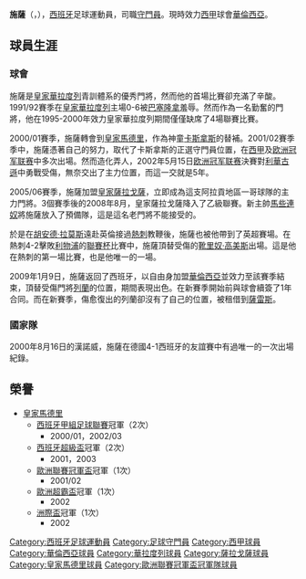 {{noteTA
|G1=足球
|T=zh-hans:塞萨尔·桑切斯;zh-hk:施薩·山齊士;zh-tw:塞薩爾·山齊士;
|1=zh-hans:塞萨尔·桑切斯;zh-hk:施薩·山齊士;zh-tw:塞薩爾·山齊士;
|2=zh-hans:塞萨尔;zh-hk:施薩;zh-tw:塞薩爾;
|3=zh-hans:桑切斯;zh-hk:山齊士;zh-tw:山齊士;
|4=zh-hans:胡安德·拉莫斯;zh-hk:桑迪·拉莫斯;zh-tw:胡安德·拉莫斯;
}}
{{Football player infobox 
| playername = 施薩<br>''César''
| image = [[File:Cesar_Sanchez_VCF.jpg|240px]]
| fullname = 施薩·山齊士·杜明基斯
| englishfullname = {{lang|es|César Sánchez Domínguez}}
| height = {{height|m=1.85}}
| dateofbirth = {{birth date and age|1971|9|2}}
| cityofbirth = [[卡塞雷斯|卡塞雷斯]]
| countryofbirth = [[西班牙|西班牙]]
| currentclub  = [[巴伦西亚足球俱乐部|華倫西亞]]
| position = [[守門員|守門員]]
| youthyears = 
| youthclubs = [[皇家巴利亞多利德足球俱樂部|皇家華拉度列]] 
| clubnumber = 1
| years = 1991-93<br> 1992-00 <br>2000-05<br>2005-2008<br>2008<br>2009-2011
| clubs = [[皇家巴利亞多利德足球俱樂部|皇家華拉度列]] B隊 <br>[[皇家巴利亞多利德足球俱樂部|皇家華拉度列]]<br>[[皇家马德里足球俱乐部|皇家馬德里]]<br>[[皇家薩拉戈薩|皇家薩拉戈薩]]<br>[[托特纳姆热刺足球俱乐部|熱刺]]<br>[[巴伦西亚足球俱乐部|華倫西亞]]
| caps(goals) = ? (?)<br> 206 (0) <br> 20 (0) <br> 110 (0) <br> 0 (0) <br> 62 (0) 
| nationalyears = 2000
| nationalteam = [[西班牙國家足球隊|西班牙]] 
| nationalcaps(goals) = 1 (0)
| pcupdate = 2009年6月26日
| ntupdate = 2009年6月26日
}}
'''施薩'''（'''{{lang|es|César}}'''，{{bd|1971年|9月2日|catIdx=César}}），[[西班牙|西班牙]]足球運動員，司職[[守門員|守門員]]。現時效力[[西班牙足球甲级联赛|西甲]]球會[[巴伦西亚足球俱乐部|華倫西亞]]。

==球員生涯==

===球會===
施薩是[[皇家巴利亞多利德足球俱樂部|皇家華拉度列]]青訓體系的優秀門將，然而他的首場比賽卻充滿了辛酸。1991/92賽季在[[皇家巴利亞多利德足球俱樂部|皇家華拉度列]]主場0-6被[[巴塞罗那足球俱乐部|巴塞隆拿]]羞辱。然而作為一名勤奮的門將，他在1995-2000年效力皇家華拉度列期間僅僅缺席了4場聯賽比賽。

2000/01賽季，施薩轉會到[[皇家马德里足球俱乐部|皇家馬德里]]，作為神童[[卡斯拿斯|卡斯拿斯]]的替補。2001/02賽季季中，施薩憑著自己的努力，取代了卡斯拿斯的正選守門員位置，在[[西甲|西甲]]及[[欧洲冠军联赛|欧洲冠军联赛]]中多次出場。然而造化弄人，2002年5月15日[[欧洲冠军联赛|欧洲冠军联赛]]決賽對[[利華古遜|利華古遜]]中勇戰受傷，無奈交出了主力位置，而這一交就是5年。

2005/06賽季，施薩加盟[[皇家薩拉戈薩|皇家薩拉戈薩]]，立即成為這支阿拉貢地區一哥球隊的主力門將。3個賽季後的2008年8月，皇家薩拉戈薩降入了乙級聯賽。新主帥[[馬些連奴|馬些連奴]]將施薩放入了預備隊，這是這名老門將不能接受的。

於是在[[胡安德·拉莫斯|胡安德·拉莫斯]]遠赴英倫接過[[熱刺|熱刺]]教鞭後，施薩也被他帶到了英超賽場。在熱刺4-2擊敗[[利物浦|利物浦]]的[[聯賽杯|聯賽杯]]比賽中，施薩頂替受傷的[[靴里奴·高美斯|靴里奴·高美斯]]出場。這是他在熱刺的第一場比賽，也是他唯一的一場。

2009年1月9日，施薩返回了西班牙，以自由身加盟[[巴伦西亚足球俱乐部|華倫西亞]]並效力至該賽季結束，頂替受傷門將[[列蘭|列蘭]]的位置，期間表現出色。在新賽季開始前與球會續簽了1年合同。而在新賽季，傷愈復出的列蘭卻沒有了自己的位置，被租借到[[赫雷斯足球俱樂部|薩雷斯]]。


===國家隊===
2000年8月16日的漢諾威，施薩在德國4-1西班牙的友誼賽中有過唯一的一次出場紀錄。


==榮譽==
*[[皇家马德里足球俱乐部|皇家馬德里]]
**[[西班牙足球甲级联赛|西班牙甲組足球聯賽]]冠軍（2次）
***2000/01，2002/03
**[[西班牙超級盃|西班牙超級盃]]冠軍（2次）
***2001，2003
**[[欧洲冠军联赛|歐洲聯賽冠軍盃]]冠軍（1次）
***2001/02
**[[欧洲超级杯足球赛|歐洲超霸盃]]冠軍（1次）
***2002
**[[洲際盃|洲際盃]]冠軍（1次）
***2002

{{DEFAULTSORT:Cesar, Sanchez}}

[[Category:西班牙足球運動員|Category:西班牙足球運動員]]
[[Category:足球守門員|Category:足球守門員]]
[[Category:西甲球員|Category:西甲球員]]
[[Category:華倫西亞球員|Category:華倫西亞球員]]
[[Category:華拉度列球員|Category:華拉度列球員]]
[[Category:薩拉戈薩球員|Category:薩拉戈薩球員]]
[[Category:皇家馬德里球員|Category:皇家馬德里球員]]
[[Category:歐洲聯賽冠軍盃冠軍隊球員|Category:歐洲聯賽冠軍盃冠軍隊球員]]